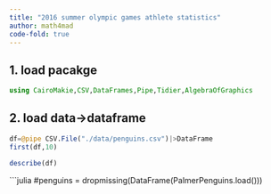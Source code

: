 ```yaml
---
title: "2016 summer olympic games athlete statistics"
author: math4mad
code-fold: true
---
```


## 1. load pacakge
```julia
using CairoMakie,CSV,DataFrames,Pipe,Tidier,AlgebraOfGraphics
```

## 2. load data->dataframe
```julia

df=@pipe CSV.File("./data/penguins.csv")|>DataFrame
first(df,10)

```

```julia
describe(df)
```



```julia



#penguins = dropmissing(DataFrame(PalmerPenguins.load()))

